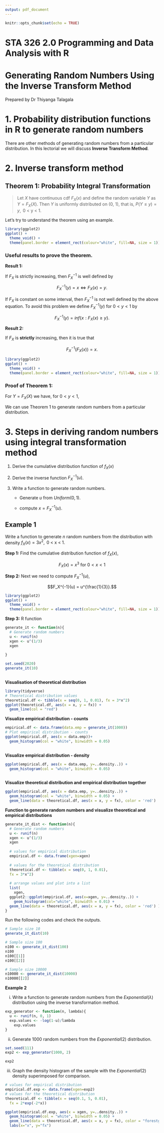 ```yaml
---
output: pdf_document
---
```


```r
knitr::opts_chunk$set(echo = TRUE)
```

# STA 326 2.0 Programming and Data Analysis with R

# Generating Random Numbers Using the Inverse Transform Method

Prepared by Dr Thiyanga Talagala

# 1.  Probability distribution functions in R to generate random numbers

\begin{table}[!h]
\begin{tabular}{ll|ll}
\textbf{rbeta} & beta distribution & \textbf{rlnorm} & log-normal distribution \\
\textbf{rbinom} & binomial distribution & \textbf{rmultinom} & multinomial distribution  \\
\textbf{rcauchy} & Cauchy distribution & \textbf{rnbinom} & negative binomial distribution \\
\textbf{rchisq} & chi-squared distribution & \textbf{rnorm}& normal distribution  \\
\textbf{rexp} & exponential distribution &  \textbf{rpois} & Poisson distribution \\
\textbf{rf} & F distribution &  \textbf{rt} & Student's t distribution\\
\textbf{rgamma} & gamma distribution &  \textbf{runif} & uniform distribution\\
\textbf{rgeom} & geometric distribution &  \textbf{rweibull} & Weibull distribution\\
\textbf{rhyper} & hyper-geometric distribution & 
\end{tabular}
\end{table}

There are other methods of generating random numbers from a particular distribution. In this lectorial we will discuss **Inverse Transform Method**.

# 2. Inverse transform method


## Theorem 1: Probability Integral Transformation

> Let $X$ have continuous cdf $F_X(x)$ and define the random variable $Y$ as $Y =  F_X(X)$. Then $Y$ is uniformly distributed on (0, 1), that is, $P(Y \leq y) = y, \text{ 0 < y < 1}.$


Let's try to understand the theorem using an example.

```r
library(ggplot2)
ggplot() + 
  theme_void() + 
  theme(panel.border = element_rect(colour="white", fill=NA, size = 1))

```

\newpage

### Useful results to prove the theorem.

**Result 1:** 

If $F_X$ is strictly increasing, then $F_X^{-1}$ is well defined by 

$$F_X^{-1}(y) = x \Leftrightarrow F_X(x) = y.$$ 

If $F_X$ is constant on some interval,  then $F_X^{-1}$ is not well defined by the above equation. To avoid this problem we define $F_X^{-1}(y)$ for $0 < y < 1$ by

$$F_X^{-1}(y) = inf\{x: F_X(x) \geq y\}.$$


\newpage

**Result 2:** 

If $F_X$ is **strictly** increasing, then it is true that

$$F_X^{-1}(F_X(x)) = x.$$
```r
library(ggplot2)
ggplot() + 
  theme_void() + 
  theme(panel.border = element_rect(colour="white", fill=NA, size = 1))

```


### Proof of Theorem 1:

For $Y = F_X(X)$ we have, for $0 < y < 1,$

\newpage
We can use Theorem 1 to generate random numbers from a particular distribution.

\newpage

# 3. Steps in deriving random numbers using integral transformation method



1. Derive the cumulative distribution function of $f_X(x)$

2. Derive the inverse function $F_X^{-1}(u)$.

3. Write a function to generate random numbers.

    - Generate $u$ from $Uniform(0, 1)$.
    
    - compute $x = F_X^{-1}(u)$.


## Example 1

Write a function to generate $n$ random numbers from the distribution with density $f_X(x) = 3x^2, \text{ 0 < x < 1}.$

**Step 1:** Find the cumulative distribution function of $f_X(x)$,

$$F_X(x) = x^3 \text{ for } 0<x<1$$


\newpage


**Step 2:** Next we need to compute $F_X^{-1}(u)$,

$$F_X^{-1}(u) = u^{\frac{1}{3}}.$$

```r
library(ggplot2)
ggplot() + 
  theme_void() + 
  theme(panel.border = element_rect(colour="white", fill=NA, size = 1))

```

**Step 3:** R function


```r
generate_it <- function(n){ 
  # Generate random numbers
  u <- runif(n)
  xgen <- u^(1/3)
  xgen
  
}

set.seed(2020)
generate_it(10)
  
```


**Visualisation of  theoretical distribution**

```r
library(tidyverse)
# Theoretical distribution values
theoretical.df <- tibble(x = seq(0, 1, 0.01), fx = 3*x^2)
ggplot(theoretical.df, aes(x = x, y = fx)) + 
  geom_line(col = "red")
```


**Visualize empirical distribution - counts**

```r
empirical.df <- data.frame(data.emp = generate_it(1000))  
# Plot empirical distribution - counts
ggplot(empirical.df, aes(x = data.emp))+
  geom_histogram(col = "white", binwidth = 0.05)
  
```

\newpage

**Visualize empirical distribution - density**

```r
ggplot(empirical.df, aes(x = data.emp, y=..density..)) +
  geom_histogram(col = "white", binwidth = 0.05)
  
```



**Visualize theoretical distribution and empirical distribution together**

```r
ggplot(empirical.df, aes(x = data.emp, y=..density..)) + 
  geom_histogram(col = "white", binwidth = 0.05) + 
  geom_line(data = theoretical.df, aes(x = x, y = fx), color = 'red') 
```

\newpage

**Function to generate random numbers and visualize theoretical and empirical distributions**

```r
generate_it_dist <- function(n){ 
  # Generate random numbers
  u <- runif(n)
  xgen <- u^(1/3)
  xgen
  
  # values for empirical distribution
  empirical.df <- data.frame(xgen=xgen) 
  
  # values for the theoretical distribution
  theoretical.df <- tibble(x = seq(0, 1, 0.01), 
  fx = 3*x^2)
  
  # arrange values and plot into a list
  list(
    xgen,
  ggplot2::ggplot(empirical.df, aes(x=xgen, y=..density..)) + 
    geom_histogram(col="white", binwidth = 0.01) + 
  geom_line(data = theoretical.df, aes(x = x, y = fx), color = 'red') )
}


```

Run the following codes and check the outputs.

```r
# Sample size 10
generate_it_dist(10)

# Sample size 100
n100 <- generate_it_dist(100)
n100
n100[[1]]
n100[[2]]

# Sample size 10000
n10000 <- generate_it_dist(10000)
n10000[[2]]
```

\newpage

**Example 2 ** 


i) Write a function to generate random numbers from the $Exponential(\lambda)$ distribution using the inverse transformation method.


```r
exp_generator <- function(n, lambda){
  u <- runif(n, 0, 1)
  exp.values <- -log(1-u)/lambda
    exp.values
}

```


ii) Generate 1000 random numbers from the $Exponential(2)$ distribution.

```r
set.seed(111)
exp2 <- exp_generator(1000, 2)

```


```r
exp2
```


iii) Graph the density histogram of the sample with the $Exponential(2)$ density superimposed for comparison. 


```r
# values for empirical distribution
empirical.df.exp <- data.frame(xgen=exp2) 
# values for the theoretical distribution
theoretical.df <- tibble(x = seq(0.1, 5, 0.01), 
  fx = 2*exp(-2*x))

ggplot(empirical.df.exp, aes(x = xgen, y=..density..)) + 
  geom_histogram(col = "white", binwidth = 0.05) + 
  geom_line(data = theoretical.df, aes(x = x, y = fx), color = "forestgreen") + 
  labs(x="x", y="fx")
```


